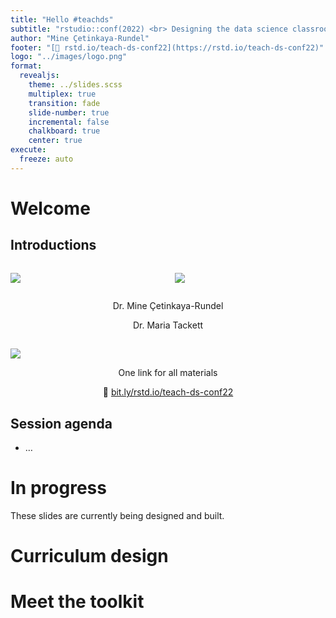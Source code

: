```yaml
---
title: "Hello #teachds"
subtitle: "rstudio::conf(2022) <br> Designing the data science classroom"
author: "Mine Çetinkaya-Rundel"
footer: "[🔗 rstd.io/teach-ds-conf22](https://rstd.io/teach-ds-conf22)"
logo: "../images/logo.png"
format: 
  revealjs:
    theme: ../slides.scss
    multiplex: true
    transition: fade
    slide-number: true
    incremental: false 
    chalkboard: true
    center: true
execute:
  freeze: auto
---
```


# Welcome

## Introductions

::: columns
::: {.column width="50%"}
![](images/mine.png){fig-alt="Dr. Mine Cetinkaya-Rundel" fig-align="center"}
:::

::: {.column width="50%"}
![](images/maria.png){fig-alt="Dr. Maria Tackett" fig-align="center"}
:::
:::

::: {style="text-align: center;"}
Dr. Mine Çetinkaya-Rundel

Dr. Maria Tackett
:::

## 

![](../images/logo.png){fig-alt="Hex logo for workshop" fig-align="center"}

::: {style="text-align: center;"}
One link for all materials

🔗 [bit.ly/rstd.io/teach-ds-conf22](https://bit.ly/rstd.io/teach-ds-conf22)
:::

## Session agenda

-   ...

# In progress

::: callout-warning
These slides are currently being designed and built.
:::

# Curriculum design

# Meet the toolkit
